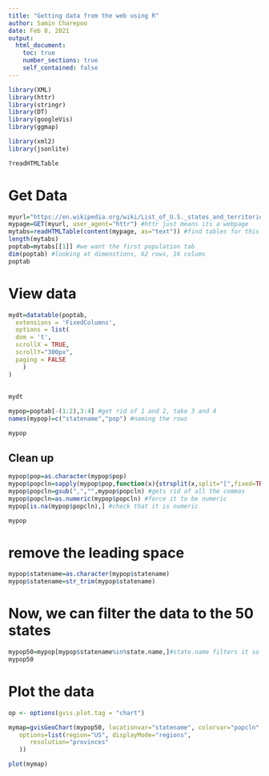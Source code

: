 ```yaml
---
title: "Getting data from the web using R"
author: Samin Charepoo
date: Feb 8, 2021
output:
  html_document:
    toc: true
    number_sections: true
    self_contained: false
---
```



```r
library(XML)
library(httr)
library(stringr)
library(DT)
library(googleVis)
library(ggmap)

library(xml2)
library(jsonlite)

?readHTMLTable
```


# Get Data
```r
myurl="https://en.wikipedia.org/wiki/List_of_U.S._states_and_territories_by_population"
mypage=GET(myurl, user_agent="httr") #httr just means its a webpage
mytabs=readHTMLTable(content(mypage, as="text")) #find tables for this page and use the content from this page
length(mytabs)
poptab=mytabs[[1]] #we want the first population tab
dim(poptab) #looking at dimenstions, 62 rows, 16 colums
poptab
```



# View data

```r
mydt=datatable(poptab,
  extensions = 'FixedColumns',
  options = list(
  dom = 't',
  scrollX = TRUE,
  scrollY="300px",
  paging = FALSE
    )
)
```
##

```r
mydt
```



```r
mypop=poptab[-(1:2),3:4] #get rid of 1 and 2, take 3 and 4
names(mypop)=c("statename","pop") #naming the rows

mypop
```



## Clean up

```r
mypop$pop=as.character(mypop$pop)
mypop$popcln=sapply(mypop$pop,function(x){strsplit(x,split="[",fixed=TRUE)[[1]][1]}) #split looks for square bracket and gets rid of it(gets rid of footnotes) 
mypop$popcln=gsub(",","",mypop$popcln) #gets rid of all the commas
mypop$popcln=as.numeric(mypop$popcln) #force it to be numeric
mypop[is.na(mypop$popcln),] #check that it is numeric

mypop
```

#  remove the leading space

```r
mypop$statename=as.character(mypop$statename)
mypop$statename=str_trim(mypop$statename)
```

# Now,  we can filter the data to the 50 states

```r
mypop50=mypop[mypop$statename%in%state.name,]#state.name filters it so that mypop50 have only 50 official states in it
mypop50
```

# Plot the data

```r
op <- options(gvis.plot.tag = "chart")

mymap=gvisGeoChart(mypop50, locationvar="statename", colorvar="popcln",
   options=list(region="US", displayMode="regions",
      resolution="provinces"
   ))

plot(mymap)
```


